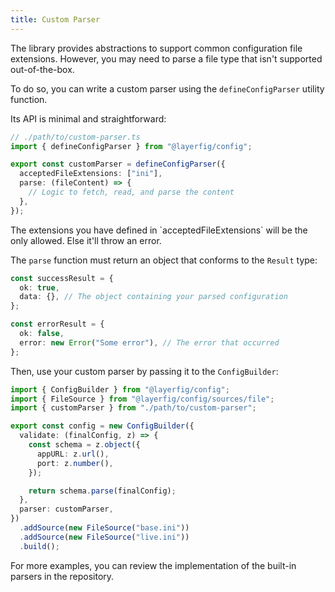 ```yaml
---
title: Custom Parser
---
```



The library provides abstractions to support common configuration file extensions. However, you may need to parse a file type that isn't supported out-of-the-box.

To do so, you can write a custom parser using the `defineConfigParser` utility function.

Its API is minimal and straightforward:

```ts
// ./path/to/custom-parser.ts
import { defineConfigParser } from "@layerfig/config";

export const customParser = defineConfigParser({
  acceptedFileExtensions: ["ini"],
  parse: (fileContent) => {
    // Logic to fetch, read, and parse the content
  },
});
```

<Aside>
  The extensions you have defined in `acceptedFileExtensions` will be the only
  allowed. Else it'll throw an error.
</Aside>

The `parse` function must return an object that conforms to the `Result` type:

```ts
const successResult = {
  ok: true,
  data: {}, // The object containing your parsed configuration
};

const errorResult = {
  ok: false,
  error: new Error("Some error"), // The error that occurred
};
```

Then, use your custom parser by passing it to the `ConfigBuilder`:

```ts {2,13}
import { ConfigBuilder } from "@layerfig/config";
import { FileSource } from "@layerfig/config/sources/file";
import { customParser } from "./path/to/custom-parser";

export const config = new ConfigBuilder({
  validate: (finalConfig, z) => {
    const schema = z.object({
      appURL: z.url(),
      port: z.number(),
    });

    return schema.parse(finalConfig);
  },
  parser: customParser,
})
  .addSource(new FileSource("base.ini"))
  .addSource(new FileSource("live.ini"))
  .build();
```

<Aside type="tip">
  For more examples, you can review the implementation of the built-in parsers
  in the repository.
</Aside>
